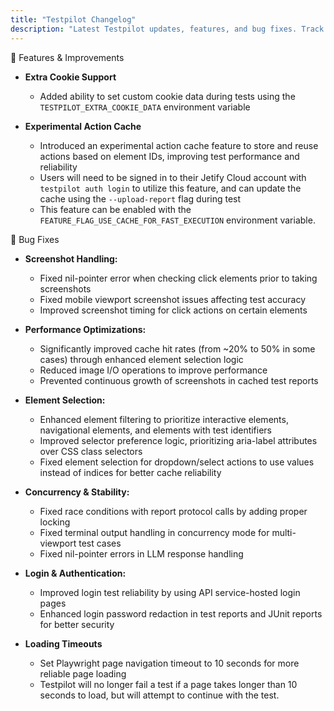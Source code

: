 ```yaml
---
title: "Testpilot Changelog"
description: "Latest Testpilot updates, features, and bug fixes. Track version history and see what's new in each release."
---
```


🚀 Features & Improvements

- **Extra Cookie Support**
  - Added ability to set custom cookie data during tests using the `TESTPILOT_EXTRA_COOKIE_DATA`
    environment variable

- **Experimental Action Cache**
  - Introduced an experimental action cache feature to store and reuse actions based on element IDs,
    improving test performance and reliability
  - Users will need to be signed in to their Jetify Cloud account with `testpilot auth login` to
    utilize this feature, and can update the cache using the `--upload-report` flag during test
  - This feature can be enabled with the `FEATURE_FLAG_USE_CACHE_FOR_FAST_EXECUTION` environment
    variable.

🐛 Bug Fixes

- **Screenshot Handling:**
  - Fixed nil-pointer error when checking click elements prior to taking screenshots
  - Fixed mobile viewport screenshot issues affecting test accuracy
  - Improved screenshot timing for click actions on certain elements

- **Performance Optimizations:**
  - Significantly improved cache hit rates (from \~20% to 50% in some cases) through enhanced
    element selection logic
  - Reduced image I/O operations to improve performance
  - Prevented continuous growth of screenshots in cached test reports

- **Element Selection:**
  - Enhanced element filtering to prioritize interactive elements, navigational elements, and
    elements with test identifiers
  - Improved selector preference logic, prioritizing aria-label attributes over CSS class selectors
  - Fixed element selection for dropdown/select actions to use values instead of indices for better
    cache reliability

- **Concurrency & Stability:**
  - Fixed race conditions with report protocol calls by adding proper locking
  - Fixed terminal output handling in concurrency mode for multi-viewport test cases
  - Fixed nil-pointer errors in LLM response handling

- **Login & Authentication:**
  - Improved login test reliability by using API service-hosted login pages
  - Enhanced login password redaction in test reports and JUnit reports for better security

- **Loading Timeouts**
  - Set Playwright page navigation timeout to 10 seconds for more reliable page loading
  - Testpilot will no longer fail a test if a page takes longer than 10 seconds to load, but will
    attempt to continue with the test.
